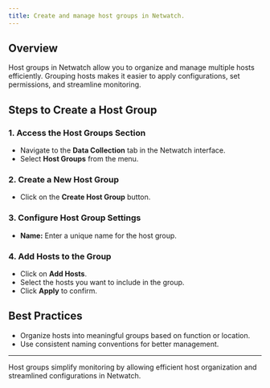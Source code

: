 ```yaml
---
title: Create and manage host groups in Netwatch.
---
```



## Overview
Host groups in Netwatch allow you to organize and manage multiple hosts efficiently. Grouping hosts makes it easier to apply configurations, set permissions, and streamline monitoring.

## Steps to Create a Host Group

### 1. **Access the Host Groups Section**
- Navigate to the **Data Collection** tab in the Netwatch interface.
- Select **Host Groups** from the menu.

<ZoomableImage src="/images/host-groups-setup.png" alt="Step 1: Access Host Groups Section" />

### 2. **Create a New Host Group**
- Click on the **Create Host Group** button.

<ZoomableImage src="/images/create-host-group.png" alt="Step 2: Create a New Host Group" />

### 3. **Configure Host Group Settings**
- **Name:** Enter a unique name for the host group.

<ZoomableImage src="/images/configure-host-group.png" alt="Step 3: Configure Host Group Settings" />

### 4. **Add Hosts to the Group**
- Click on **Add Hosts**.
- Select the hosts you want to include in the group.
- Click **Apply** to confirm.

<ZoomableImage src="/images/add-hosts-group.png" alt="Step 4: Add Hosts to Host Group" />

## Best Practices
- Organize hosts into meaningful groups based on function or location.
- Use consistent naming conventions for better management.

---

Host groups simplify monitoring by allowing efficient host organization and streamlined configurations in Netwatch.